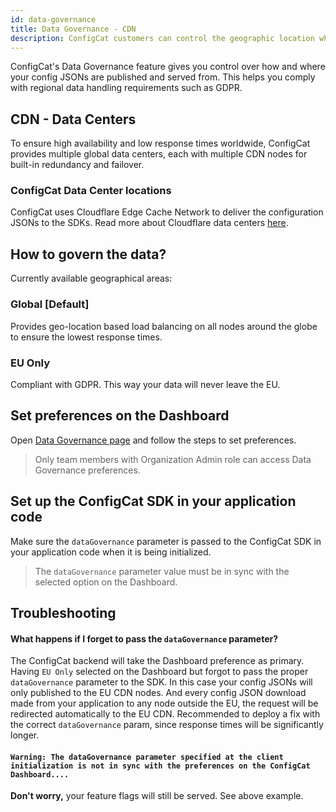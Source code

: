 ```yaml
---
id: data-governance
title: Data Governance - CDN
description: ConfigCat customers can control the geographic location where their data will be published to. Helps to stay compliant with GDPR and other data protection regulations.
---
```


ConfigCat's Data Governance feature gives you control over how and where your config JSONs are published and served from. This helps you comply with regional data handling requirements such as GDPR. 

## CDN - Data Centers

To ensure high availability and low response times worldwide, ConfigCat provides multiple global data centers, each with multiple CDN nodes for built-in redundancy and failover. 

### ConfigCat Data Center locations

ConfigCat uses Cloudflare Edge Cache Network to deliver the configuration JSONs to the SDKs. Read more about Cloudflare data centers [here](https://www.cloudflare.com/network/).

## How to govern the data?

Currently available geographical areas:

### Global [Default]

Provides geo-location based load balancing on all nodes around the globe to ensure the lowest response times.

### EU Only

Compliant with GDPR. This way your data will never leave the EU.

## Set preferences on the Dashboard

Open <a href="https://app.configcat.com/organization/data-governance">Data Governance page</a> and follow the steps to set preferences.

> Only team members with Organization Admin role can access Data Governance preferences.

## Set up the ConfigCat SDK in your application code

Make sure the `dataGovernance` parameter is passed to the ConfigCat SDK
in your application code when it is being initialized.

> The `dataGovernance` parameter value must be in sync with the selected option on
> the Dashboard.

## Troubleshooting

#### What happens if I forget to pass the `dataGovernance` parameter?

The ConfigCat backend will take the Dashboard preference as primary. Having `EU Only` selected on the Dashboard but forgot to pass the proper `dataGovernance` parameter to the SDK. In this case your config JSONs will only published to the EU CDN nodes. And every config JSON download made from your application to any node outside the EU, the request will be redirected automatically to the EU CDN. Recommended to deploy a fix with the correct `dataGovernance` param, since response times will be significantly longer.

#### `Warning: The dataGovernance parameter specified at the client initialization is not in sync with the preferences on the ConfigCat Dashboard....`

**Don't worry,** your feature flags will still be served. See above example.
